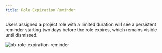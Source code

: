 ```yaml
---
title: Role Expiration Reminder
---
```


Users assigned a project role with a limited duration will see a persistent reminder starting two days before the role expires, which remains visible until dismissed.

![bb-role-expiration-reminder](/content/docs/security/database-permission/expiration/bb-role-expiration-reminder.webp)
